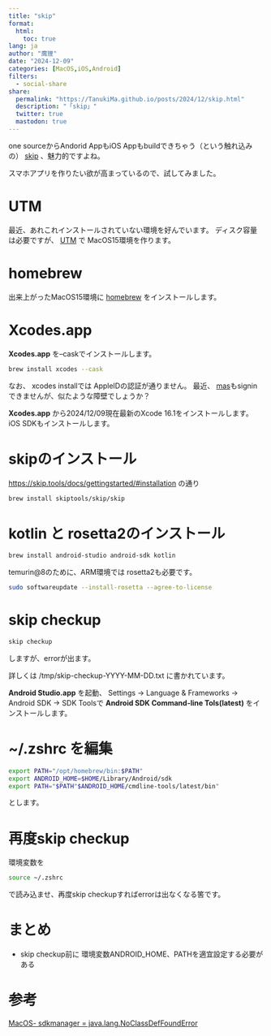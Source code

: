 ```yaml
---
title: "skip"
format:
  html:
    toc: true
lang: ja
author: "魔狸"
date: "2024-12-09"
categories: [MacOS,iOS,Android]
filters:
  - social-share
share:
  permalink: "https://TanukiMa.github.io/posts/2024/12/skip.html"
  description: "「skip」"
  twitter: true
  mastodon: true
---
```

one sourceからAndorid AppもiOS Appもbuildできちゃう（という触れ込みの）
[skip](https://skip.tools/)
、魅力的ですよね。

スマホアプリを作りたい欲が高まっているので、試してみました。

# UTM
最近、あれこれインストールされていない環境を好んでいます。
ディスク容量は必要ですが、
[UTM](https://mac.getutm.app/)
で MacOS15環境を作ります。

# homebrew
出来上がったMacOS15環境に
[homebrew](https://brew.sh/)
をインストールします。

# Xcodes.app

**Xcodes.app**
を--caskでインストールします。
```bash
brew install xcodes --cask
```
なお、
xcodes installでは AppleIDの認証が通りません。
最近、
[mas](https://github.com/mas-cli/)もsigninできませんが、似たような障壁でしょうか？

**Xcodes.app**
から2024/12/09現在最新のXcode 16.1をインストールします。iOS SDKもインストールします。

# skipのインストール

[https://skip.tools/docs/gettingstarted/#installation](https://skip.tools/docs/gettingstarted/#installation) の通り
```bash
brew install skiptools/skip/skip
```

# kotlin と rosetta2のインストール
```bash
brew install android-studio android-sdk kotlin
```

temurin@8のために、ARM環境では rosetta2も必要です。

```bash
sudo softwareupdate --install-rosetta --agree-to-license
```

# skip checkup
```bash
skip checkup
```
しますが、errorが出ます。

詳しくは /tmp/skip-checkup-YYYY-MM-DD.txt に書かれています。

**Android Studio.app** を起動、
Settings -> Language & Frameworks -> Android SDK -> SDK Toolsで
**Android SDK Command-line Tols(latest)**
をインストールします。

# ~/.zshrc を編集
```bash
export PATH="/opt/homebrew/bin:$PATH"
export ANDROID_HOME=$HOME/Library/Android/sdk
export PATH="$PATH"$ANDROID_HOME/cmdline-tools/latest/bin"
```
とします。

# 再度skip checkup
環境変数を
```bash
source ~/.zshrc
```
で読み込ませ、再度skip checkupすればerrorは出なくなる筈です。

# まとめ

* skip checkup前に 環境変数ANDROID_HOME、PATHを適宜設定する必要がある

# 参考
[MacOS- sdkmanager = java.lang.NoClassDefFoundError](https://www.reddit.com/r/androiddev/comments/snn2be/macos_sdkmanager_javalangnoclassdeffounderror/?rdt=44091)
